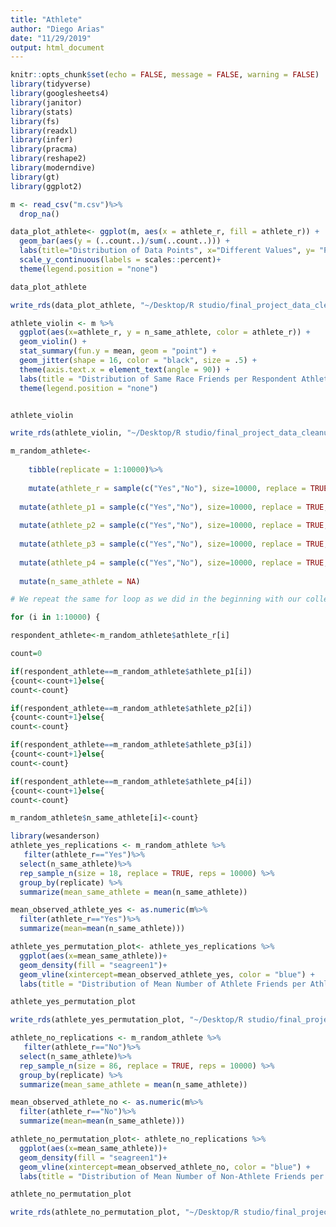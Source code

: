 ```yaml
---
title: "Athlete"
author: "Diego Arias"
date: "11/29/2019"
output: html_document
---
```


```r
knitr::opts_chunk$set(echo = FALSE, message = FALSE, warning = FALSE)
library(tidyverse)
library(googlesheets4)
library(janitor)
library(stats)
library(fs)
library(readxl)
library(infer)
library(pracma)
library(reshape2)
library(moderndive)
library(gt)
library(ggplot2)
```

```r
m <- read_csv("m.csv")%>%
  drop_na()

```


```r

data_plot_athlete<- ggplot(m, aes(x = athlete_r, fill = athlete_r)) +
  geom_bar(aes(y = (..count..)/sum(..count..))) +
  labs(title="Distribution of Data Points", x="Different Values", y= "Percentage")  +
  scale_y_continuous(labels = scales::percent)+
  theme(legend.position = "none")

data_plot_athlete

write_rds(data_plot_athlete, "~/Desktop/R studio/final_project_data_cleanup/shiny/athlete/barplot_athlete.rds")
```


```r
athlete_violin <- m %>%
  ggplot(aes(x=athlete_r, y = n_same_athlete, color = athlete_r)) +
  geom_violin() +
  stat_summary(fun.y = mean, geom = "point") +
  geom_jitter(shape = 16, color = "black", size = .5) + 
  theme(axis.text.x = element_text(angle = 90)) +
  labs(title = "Distribution of Same Race Friends per Respondent Athlete", y = "Number of Same Athlete Friends", x = "Athlete") +
  theme(legend.position = "none")


athlete_violin

write_rds(athlete_violin, "~/Desktop/R studio/final_project_data_cleanup/shiny/athlete/violin_athlete.rds")
```


```r
m_random_athlete<-
    
    tibble(replicate = 1:10000)%>%
  
    mutate(athlete_r = sample(c("Yes","No"), size=10000, replace = TRUE, prob=c(0.12,0.88)))%>%
  
  mutate(athlete_p1 = sample(c("Yes","No"), size=10000, replace = TRUE, prob=c(0.12,0.88)))%>%
  
  mutate(athlete_p2 = sample(c("Yes","No"), size=10000, replace = TRUE, prob=c(0.12,0.88)))%>%
  
  mutate(athlete_p3 = sample(c("Yes","No"), size=10000, replace = TRUE, prob=c(0.12,0.88)))%>%
  
  mutate(athlete_p4 = sample(c("Yes","No"), size=10000, replace = TRUE, prob=c(0.12,0.88)))%>%
  
  mutate(n_same_athlete = NA)

# We repeat the same for loop as we did in the beginning with our collected data, but with the sample we generated with the for loop above:

for (i in 1:10000) {

respondent_athlete<-m_random_athlete$athlete_r[i]

count=0

if(respondent_athlete==m_random_athlete$athlete_p1[i])
{count<-count+1}else{
count<-count}

if(respondent_athlete==m_random_athlete$athlete_p2[i])
{count<-count+1}else{
count<-count}

if(respondent_athlete==m_random_athlete$athlete_p3[i])
{count<-count+1}else{
count<-count}

if(respondent_athlete==m_random_athlete$athlete_p4[i])
{count<-count+1}else{
count<-count}

m_random_athlete$n_same_athlete[i]<-count}
```


```r
library(wesanderson)
athlete_yes_replications <- m_random_athlete %>%
   filter(athlete_r=="Yes")%>%
  select(n_same_athlete)%>%
  rep_sample_n(size = 18, replace = TRUE, reps = 10000) %>% 
  group_by(replicate) %>% 
  summarize(mean_same_athlete = mean(n_same_athlete))

mean_observed_athlete_yes <- as.numeric(m%>%
  filter(athlete_r=="Yes")%>%
  summarize(mean=mean(n_same_athlete)))

athlete_yes_permutation_plot<- athlete_yes_replications %>%
  ggplot(aes(x=mean_same_athlete))+
  geom_density(fill = "seagreen1")+
  geom_vline(xintercept=mean_observed_athlete_yes, color = "blue") + 
  labs(title = "Distribution of Mean Number of Athlete Friends per Athlete Respondent Under the Null Hypothesis", subtitle = "Our observed value, shown in blue, is smaller than we would expect under random friend assignment", x = "Mean Number of `Same Status` Friends (Athlete) per Replication",y = "Density")

athlete_yes_permutation_plot

write_rds(athlete_yes_permutation_plot, "~/Desktop/R studio/final_project_data_cleanup/shiny/athlete/athlete_yes_permutation.rds")
```


```r
athlete_no_replications <- m_random_athlete %>%
   filter(athlete_r=="No")%>%
  select(n_same_athlete)%>%
  rep_sample_n(size = 86, replace = TRUE, reps = 10000) %>% 
  group_by(replicate) %>% 
  summarize(mean_same_athlete = mean(n_same_athlete))

mean_observed_athlete_no <- as.numeric(m%>%
  filter(athlete_r=="No")%>%
  summarize(mean=mean(n_same_athlete)))

athlete_no_permutation_plot<- athlete_no_replications %>%
  ggplot(aes(x=mean_same_athlete))+
  geom_density(fill = "seagreen1")+
  geom_vline(xintercept=mean_observed_athlete_no, color = "blue") + 
  labs(title = "Distribution of Mean Number of Non-Athlete Friends per Non-Athlete Respondent Under the Null Hypothesis", subtitle = "Our observed value, shown in blue, is smaller than we would expect under random friend assignment", x = "Mean Number of `Same Status` Friends (Non-Athlete) per Replication",y = "Density")

athlete_no_permutation_plot

write_rds(athlete_no_permutation_plot, "~/Desktop/R studio/final_project_data_cleanup/shiny/athlete/athlete_no_permutation.rds")
```